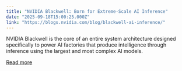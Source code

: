 ```yaml
---
title: "NVIDIA Blackwell: Born for Extreme-Scale AI Inference"
date: "2025-09-18T15:00:25.000Z"
link: "https://blogs.nvidia.com/blog/blackwell-ai-inference/"
---
```


NVIDIA Blackwell is the core of an entire system architecture designed specifically to power AI factories that produce intelligence through inference using the largest and most complex AI models.

[Read more](https://blogs.nvidia.com/blog/blackwell-ai-inference/)

